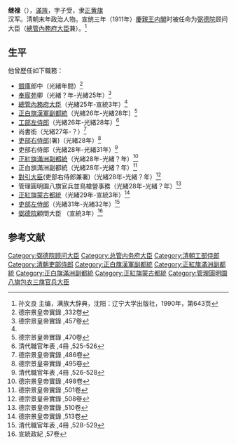 '''继禄'''（{{bd|？||？|}}），[[滿族|滿族]]，字子受，隶[[正黄旗|正黄旗]]汉军。清朝末年政治人物。宣统三年（1911年）[[慶親王内閣|慶親王内閣]]时被任命为[[弼德院|弼德院]]顾问大臣（[[總管內務府大臣|總管內務府大臣]]兼）。<ref>孙文良 主编，满族大辞典，沈阳：辽宁大学出版社，1990年，第643页</ref>

==生平==
他曾歷任如下職務：
*[[銀庫|銀庫]]郎中（光緒年間）<ref>德宗景皇帝實錄 ,332卷</ref>
*[[奉宸苑|奉宸苑]]卿（光緒？年-光緒25年）<ref name="#1">德宗景皇帝實錄 ,457卷</ref>
*[[總管內務府大臣|總管內務府大臣]]（光緒25年-宣統3年）<ref name="#1"/>
*[[正白旗漢軍副都統|正白旗漢軍副都統]]（光緒26年-光緒28年）<ref>德宗景皇帝實錄 ,470卷</ref>
*[[工部左侍郎|工部左侍郎]]（光緒26年-光緒28年）<ref>清代職官年表 ,4冊 ,525-526</ref>
*尚書銜（光緒27年-？）<ref>德宗景皇帝實錄 ,486卷</ref>
*[[吏部右侍郎|吏部右侍郎]](署)（光緒28年）<ref>德宗景皇帝實錄 ,495卷</ref>
*吏部右侍郎（光緒28年-光緒31年）<ref>清代職官年表 ,4冊 ,526-528</ref>
*[[正紅旗滿洲副都統|正紅旗滿洲副都統]]（光緒28年-光緒？年）<ref>德宗景皇帝實錄 ,498卷</ref>
*正白旗滿洲副都統（光緒28年-光緒？年）<ref>德宗景皇帝實錄 ,501卷</ref>
*[[對引大臣|對引大臣]](吏部右侍郎兼署)（光緒28年-光緒？年）<ref>德宗景皇帝實錄 ,508卷</ref>
*管理圓明園八旗官兵並鳥槍營事務（光緒28年-光緒？年）<ref>德宗景皇帝實錄 ,510卷</ref>
*[[正紅旗蒙古都統|正紅旗蒙古都統]]（光緒29年-宣統3年）<ref>德宗景皇帝實錄 ,513卷</ref>
*[[吏部左侍郎|吏部左侍郎]]（光緒31年-光緒32年）<ref>清代職官年表 ,4冊 ,528-529</ref>
*[[弼德院|弼德院]]顧問大臣	（宣統3年）<ref>宣統政紀 ,57卷</ref>

==参考文献==
{{reflist}}

{{DEFAULTSORT:Ji继}}
[[Category:弼德院顾问大臣|Category:弼德院顾问大臣]]
[[Category:总管内务府大臣|Category:总管内务府大臣]]
[[Category:清朝工部侍郎|Category:清朝工部侍郎]]
[[Category:清朝吏部侍郎|Category:清朝吏部侍郎]]
[[Category:正白旗漢軍副都統|Category:正白旗漢軍副都統]]
[[Category:正紅旗滿洲副都統|Category:正紅旗滿洲副都統]]
[[Category:正白旗滿洲副都統|Category:正白旗滿洲副都統]]
[[Category:正紅旗蒙古都統|Category:正紅旗蒙古都統]]
[[Category:管理圓明園八旗包衣三旗官兵大臣|Category:管理圓明園八旗包衣三旗官兵大臣]]